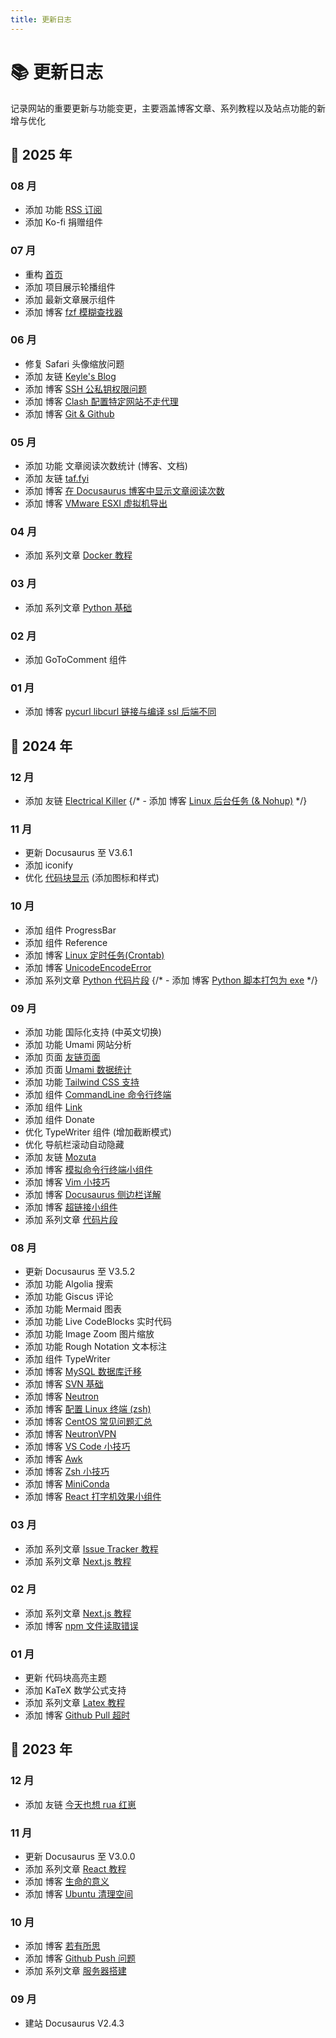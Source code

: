 ```yaml
---
title: 更新日志
---
```



# 📚 更新日志

记录网站的重要更新与功能变更，主要涵盖博客文章、系列教程以及站点功能的新增与优化

<Changelog>

## 🐍 2025 年

### 08 月

- 添加 功能 [RSS 订阅](https://www.castamerego.com/blog/rss.xml)
- 添加 Ko-fi 捐赠组件

### 07 月

- 重构 [首页](/)
- 添加 项目展示轮播组件
- 添加 最新文章展示组件
- 添加 博客 [fzf 模糊查找器](/blog/fzf)

### 06 月

- 修复 Safari 头像缩放问题
- 添加 友链 [Keyle's Blog](https://keyle.cc)
- 添加 博客 [SSH 公私钥权限问题](/blog/SSH)
- 添加 博客 [Clash 配置特定网站不走代理](/blog/ClashBypass)
- 添加 博客 [Git & Github](/blog/Git)

### 05 月

- 添加 功能 文章阅读次数统计 (博客、文档)
- 添加 友链 [taf.fyi](https://taf.fyi)
- 添加 博客 [在 Docusaurus 博客中显示文章阅读次数](/blog/PageViewCounter)
- 添加 博客 [VMware ESXI 虚拟机导出](/blog/ESXIvmdownload)

### 04 月

- 添加 系列文章 [Docker 教程](/docs/Docker)

### 03 月

- 添加 系列文章 [Python 基础](/docs/Python)

### 02 月

- 添加 GoToComment 组件

### 01 月

- 添加 博客 [pycurl libcurl 链接与编译 ssl 后端不同](/blog/Pycurl)

## 🐉 2024 年

### 12 月

- 添加 友链 [Electrical Killer](https://eksnotebook.com/)
  {/* - 添加 博客 [Linux 后台任务 (& Nohup)](/blog/Nohup) */}

### 11 月

- 更新 Docusaurus 至 V3.6.1
- 添加 iconify
- 优化 [代码块显示](/docs/Server/CodeBlocks#添加图标) (添加图标和样式)

### 10 月

- 添加 组件 ProgressBar
- 添加 组件 Reference
- 添加 博客 [Linux 定时任务(Crontab)](/blog/Crontab)
- 添加 博客 [UnicodeEncodeError](/blog/Encode)
- 添加 系列文章 [Python 代码片段](/docs/Snippets/Python)
  {/* - 添加 博客 [Python 脚本打包为 exe](/blog/Pyinstaller) */}

### 09 月

- 添加 功能 国际化支持 (中英文切换)
- 添加 功能 Umami 网站分析
- 添加 页面 [友链页面](/friends)
- 添加 页面 [Umami 数据统计](https://umami.castamerego.com/share/EplxZVQRe6OkyBt3/castamerego.com)
- 添加 功能 [Tailwind CSS 支持](/docs/Server/Docusaurus-Theme#tailwindcss)
- 添加 组件 [CommandLine 命令行终端](/docs/Snippets/Components/cmdTerminal)
- 添加 组件 [Link](/docs/Snippets/Components/Link)
- 添加 组件 Donate
- 优化 TypeWriter 组件 (增加截断模式)
- 优化 导航栏滚动自动隐藏
- 添加 友链 [Mozuta](http://hex.mozuta.com/)
- 添加 博客 [模拟命令行终端小组件](/blog/cmdTerminal)
- 添加 博客 [Vim 小技巧](/blog/VimTricks)
- 添加 博客 [Docusaurus 侧边栏详解](/blog/DocusaurusSidebar)
- 添加 博客 [超链接小组件](/blog/Link)
- 添加 系列文章 [代码片段](/docs/Snippets)

### 08 月

- 更新 Docusaurus 至 V3.5.2
- 添加 功能 Algolia 搜索
- 添加 功能 Giscus 评论
- 添加 功能 Mermaid 图表
- 添加 功能 Live CodeBlocks 实时代码
- 添加 功能 Image Zoom 图片缩放
- 添加 功能 Rough Notation 文本标注
- 添加 组件 TypeWriter
- 添加 博客 [MySQL 数据库迁移](/blog/MySQLMigration)
- 添加 博客 [SVN 基础](/blog/SVNBasics)
- 添加 博客 [Neutron](/blog/Neutron)
- 添加 博客 [配置 Linux 终端 (zsh)](/blog/LinuxTerminal)
- 添加 博客 [CentOS 常见问题汇总](/blog/CentOSProblems)
- 添加 博客 [NeutronVPN](/blog/NeutronVPN)
- 添加 博客 [VS Code 小技巧](/blog/VsCodeTricks)
- 添加 博客 [Awk](/blog/Awk)
- 添加 博客 [Zsh 小技巧](/blog/ZshTricks)
- 添加 博客 [MiniConda](/blog/MiniConda)
- 添加 博客 [React 打字机效果小组件](/blog/TypeWriter)

### 03 月

- 添加 系列文章 [Issue Tracker 教程](/docs/React/Issue)
- 添加 系列文章 [Next.js 教程](/docs/React/Next)

### 02 月

- 添加 系列文章 [Next.js 教程](/docs/React/Next)
- 添加 博客 [npm 文件读取错误](/blog/NpmFileReadError)

### 01 月

- 更新 代码块高亮主题
- 添加 KaTeX 数学公式支持
- 添加 系列文章 [Latex 教程](/docs/Latex)
- 添加 博客 [Github Pull 超时](/blog/GithubPullProblem)

## 🐇 2023 年

### 12 月

- 添加 友链 [今天也想 rua 红崽](https://todayred.castamerego.com)

### 11 月

- 更新 Docusaurus 至 V3.0.0
- 添加 系列文章 [React 教程](/docs/React)
- 添加 博客 [生命的意义](/blog/42)
- 添加 博客 [Ubuntu 清理空间](/blog/CleanUbuntu)

### 10 月

- 添加 博客 [若有所思](/blog/Thoughts)
- 添加 博客 [Github Push 问题](/blog/GithubPushProblem)
- 添加 系列文章 [服务器搭建](/docs/Server)

### 09 月

- 建站 Docusaurus V2.4.3

</Changelog>
